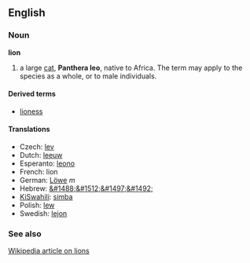 ==English==
=== Noun ===
'''lion'''

# a large [[cat]], '''Panthera leo''', native to Africa.  The term may apply to the species as a whole, or to male individuals.

==== Derived terms ====
*[[lioness]]

==== Translations ====

*Czech: [[lev]]
*Dutch: [[leeuw]]
*Esperanto: [[leono]]
*French: lion
*German: [[Löwe]] ''m''
*Hebrew: [[&#1488;&#1512;&#1497;&#1492;]]
*[[KiSwahili]]: [[simba]]
*Polish: [[lew]]
*Swedish: [[lejon]]

=== See also ===
[[w:Lion|Wikipedia article on lions]]